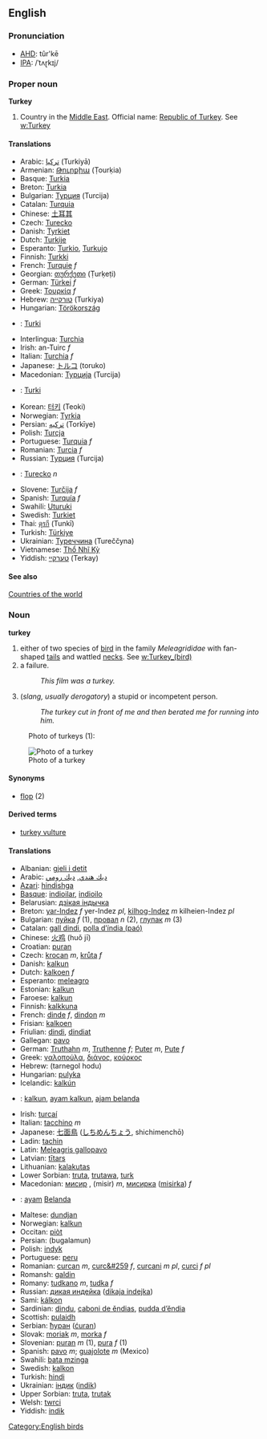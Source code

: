 ==English==
=== Pronunciation ===
*[[w:AHD|AHD]]: tûr'kē
*[[w:IPA|IPA]]: /ˈtʌɽkɪj/

=== Proper noun ===
'''Turkey'''

# Country in the [[Middle East]]. Official name: [[Republic of Turkey]].  See [[w:Turkey]]

====Translations====
*Arabic: [[تركيا]] (Turkiyā)
*Armenian: [[Թուրքիա]] (Ṭourḳia)
*Basque: [[Turkia]]
*Breton: [[Turkia]]
*Bulgarian: [[Турция]] (Turcija)
*Catalan: [[Turquia]]
*Chinese: [[土耳其]]
*Czech: [[Turecko]]
*Danish: [[Tyrkiet]]
*Dutch: [[Turkije]]
*Esperanto: [[Turkio]], [[Turkujo]]
*Finnish: [[Turkki]]
*French: [[Turquie]] ''f''
*Georgian: [[თურქეთი]] (Ṭurḳeṭi)
*German: [[Türkei]] ''f''
*Greek: [[Τουρκία]] ''f''
*Hebrew: [[טורקייה]] (Turkiya)
*Hungarian: [[Törökország]]
*{{id}}: [[Turki]]
*Interlingua: [[Turchia]]
*Irish: an-Tuirc ''f''
*Italian: [[Turchia]] ''f''
*Japanese: [[トルコ]] (toruko)
*Macedonian: [[Турција]] (Turcija)
*{{ms}}: [[Turki]]
*Korean: [[터키]] (Teoki)
*Norwegian: [[Tyrkia]]
*Persian: [[ترکیه]] (Torkīye)
*Polish: [[Turcja]]
*Portuguese: [[Turquia]] ''f''
*Romanian: [[Turcia]] ''f''
*Russian: [[Турция]] (Turcija)
*{{sk}}: [[Turecko#Slovak|Turecko]] ''n''
*Slovene: [[Turčija]] ''f''
*Spanish: [[Turquía]] ''f''
*Swahili: [[Uturuki]]
*Swedish: [[Turkiet]]
*Thai: [[ตุรกี]] (Tunkī)
*Turkish: [[Türkiye]]
*Ukrainian: [[Туреччина]] (Tureččyna)
*Vietnamese: [[Thổ Nhĩ Kỳ]]
*Yiddish: [[טערקײַ]] (Terkay)

==== See also ====
[[Countries of the world]]

=== Noun ===
'''turkey'''

# either of two species of [[bird]] in the family ''Meleagrididae'' with fan-shaped [[tail]]s and wattled [[neck]]s.  See [[w:Turkey_(bird)]]
# a failure.  
#:''This film was a turkey.''
# (''slang, usually derogatory'') a stupid or incompetent person.
#:''The turkey cut in front of me and then berated me for running into him.''

:Photo of turkeys (1):
[[Image:turkeys_1.jpg|Photo of a turkey]]

==== Synonyms ====
*[[flop]] (2)

====Derived terms====
*[[turkey vulture]]

==== Translations ====
*Albanian: [[gjeli i detit]]
*Arabic: [[ديك هندي]], [[ديك رومي]]
*[[Azari]]: [[hindishga]]
*[[Basque]]: [[indioilar]], [[indioilo]]
*Belarusian: [[дзікая індычка]]
*Breton: [[yar-Indez]] ''f''  yer-Indez ''pl'', [[kilhog-Indez]] ''m''  kilheien-Indez ''pl''
*Bulgarian: [[пуйка]] ''f'' (1), [[провал]] ''n'' (2), [[глупак]] ''m'' (3)
*Catalan: [[gall dindi]], [[polla d’índia (paó)]]
*Chinese: [[火鸡]] (huǒ jī)
*Croatian: [[puran]]
*Czech: [[krocan]] ''m'', [[krůta]] ''f''
*Danish: [[kalkun]]
*Dutch: [[kalkoen]] ''f''
*Esperanto: [[meleagro]]
*Estonian: [[kalkun]]
*Faroese: [[kalkun]]
*Finnish: [[kalkkuna]]
*French: [[dinde]] ''f'', [[dindon]] ''m''
*Frisian: [[kalkoen]]
*Friulian: [[dindi]], [[dindiat]]
*Gallegan: [[pavo]]
*German: [[Truthahn]] ''m'', [[Truthenne]] ''f''; [[Puter]] ''m'', [[Pute]] ''f''
*Greek: [[γαλοπούλα]], [[διάνος]], [[κούρκος]] '' ''
*Hebrew: (tarnegol hodu)
*Hungarian: [[pulyka]]
*Icelandic: [[kalkún]]
*{{id}}: [[kalkun]], [[ayam kalkun]], [[ajam belanda]]
*Irish: [[turcaí]]
*Italian: [[tacchino]] ''m''
*Japanese: [[七面鳥]] ([[しちめんちょう]], shichimenchō)
*Ladin: [[tachin]]
*Latin: [[Meleagris gallopavo]] '' ''
*Latvian: [[tītars]]
*Lithuanian: [[kalakutas]]
*Lower Sorbian: [[truta]], [[trutawa]], [[turk]]
*Macedonian: [[мисир]] , (misir) ''m'', [[мисирка]] ([[misirka]]) ''f''
*{{ms}}: [[ayam]] [[Belanda]]
*Maltese: [[dundjan]]
*Norwegian: [[kalkun]]
*Occitan: [[piòt]]
*Persian: (bugalamun)
*Polish: [[indyk]] '' ''
*Portuguese: [[peru]]
*Romanian: [[curcan]] ''m'', [[curc&#259]] ''f'', [[curcani]] ''m pl'', [[curci]] ''f pl''
*Romansh: [[galdin]]
*Romany: [[tudkano]] ''m'', [[tudka]] ''f''
*Russian: [[дикая индейка]] ([[dikaja indejka]]) '' ''
*Sami: [[kálkon]]
*Sardinian: [[dindu]], [[caboni de ěndias]], [[pudda d’ěndia]]
*Scottish: [[pulaidh]]
*Serbian: [[ћуран]] ([[ćuran]])
*Slovak: [[moriak]] ''m'', [[morka]] ''f''
*Slovenian: [[puran]] ''m'' (1), [[pura]] ''f'' (1)
*Spanish: [[pavo]] ''m''; [[guajolote]] ''m'' (Mexico)
*Swahili: [[bata mzinga]]
*Swedish: [[kalkon]]
*Turkish: [[hindi]]
*Ukrainian: [[індик]] ([[indik]])
*Upper Sorbian: [[truta]], [[trutak]]
*Welsh: [[twrci]]
*Yiddish: [[indik]]

[[Category:English birds]]